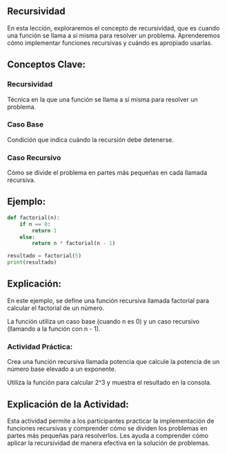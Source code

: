 ## Recursividad

En esta lección, exploraremos el concepto de recursividad, que es cuando una función se llama a sí misma para resolver un problema. Aprenderemos cómo implementar funciones recursivas y cuándo es apropiado usarlas.

## Conceptos Clave:

### Recursividad

Técnica en la que una función se llama a sí misma para resolver un problema.

### Caso Base

Condición que indica cuándo la recursión debe detenerse.

### Caso Recursivo

Cómo se divide el problema en partes más pequeñas en cada llamada recursiva.

## Ejemplo:

```python
def factorial(n):
    if n == 0:
        return 1
    else:
        return n * factorial(n - 1)

resultado = factorial(5)
print(resultado)
```
## Explicación:

En este ejemplo, se define una función recursiva llamada factorial para calcular el factorial de un número.

La función utiliza un caso base (cuando n es 0) y un caso recursivo (llamando a la función con n - 1).

:::{.callout-important}
### Actividad Práctica:

Crea una función recursiva llamada potencia que calcule la potencia de un número base elevado a un exponente.

Utiliza la función para calcular 2^3 y muestra el resultado en la consola.
:::

## Explicación de la Actividad:

Esta actividad permite a los participantes practicar la implementación de funciones recursivas y comprender cómo se dividen los problemas en partes más pequeñas para resolverlos. Les ayuda a comprender cómo aplicar la recursividad de manera efectiva en la solución de problemas.